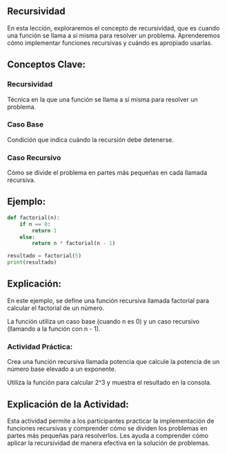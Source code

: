 ## Recursividad

En esta lección, exploraremos el concepto de recursividad, que es cuando una función se llama a sí misma para resolver un problema. Aprenderemos cómo implementar funciones recursivas y cuándo es apropiado usarlas.

## Conceptos Clave:

### Recursividad

Técnica en la que una función se llama a sí misma para resolver un problema.

### Caso Base

Condición que indica cuándo la recursión debe detenerse.

### Caso Recursivo

Cómo se divide el problema en partes más pequeñas en cada llamada recursiva.

## Ejemplo:

```python
def factorial(n):
    if n == 0:
        return 1
    else:
        return n * factorial(n - 1)

resultado = factorial(5)
print(resultado)
```
## Explicación:

En este ejemplo, se define una función recursiva llamada factorial para calcular el factorial de un número.

La función utiliza un caso base (cuando n es 0) y un caso recursivo (llamando a la función con n - 1).

:::{.callout-important}
### Actividad Práctica:

Crea una función recursiva llamada potencia que calcule la potencia de un número base elevado a un exponente.

Utiliza la función para calcular 2^3 y muestra el resultado en la consola.
:::

## Explicación de la Actividad:

Esta actividad permite a los participantes practicar la implementación de funciones recursivas y comprender cómo se dividen los problemas en partes más pequeñas para resolverlos. Les ayuda a comprender cómo aplicar la recursividad de manera efectiva en la solución de problemas.